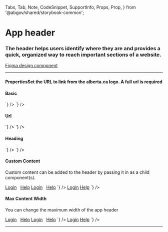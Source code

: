   Tabs,
  Tab,
  Note,
  CodeSnippet,
  SupportInfo,
  Props,
  Prop,
} from '@abgov/shared/storybook-common';

<Meta title="Components/App Header" />

# App header

### The header helps users identify where they are and provides a quick, organized way to reach important sections of a website.

[Figma design component](https://www.figma.com/file/3pb2IK8s2QUqWieH79KdN7/%E2%9D%96-Components-%7C-DDI?node-id=7224%3A263785)

---

#### PropertiesSet the URL to link from the alberta.ca logo. A full url is required

<Props>
  <Prop
    name="url"
    type="string"
    description="Set the URL to link from the alberta.ca logo. A full url is required"
  />
  <Prop
    name="heading"
    type="string"
    description="Set the service name to display in the app header"
  />
  <Prop
    name="maxContentWidth"
    type="string"
    defaultValue="1280px"
    description="Maximum width of the content area"
  />
</Props>

#### Basic

<Story name="Basic">
  <GoAAppHeader />
</Story>

<Tabs>
  <Tab label="Web Component" hidden={true}>
    <CodeSnippet
      lang="html"
      code={`
      <goa-app-header />
    `}
    />
  </Tab>
  <Tab label="Angular">
    <CodeSnippet
      lang="html"
      code={`
      <goa-app-header></goa-app-header>
    `}
    />
  </Tab>
  <Tab label="React">
    <CodeSnippet
      lang="tsx"
      code={`
      <GoAAppHeader />
    `}
    />
  </Tab>
</Tabs>

#### Url

<Story name="Url">
  <GoAAppHeader url="https://example.com" />
</Story>

<Tabs>
  <Tab label="Web Component" hidden={true}>
    <CodeSnippet
      lang="html"
      code={`
      <goa-app-header url="https://example.com" />
    `}
    />
  </Tab>
  <Tab label="Angular">
    <CodeSnippet
      lang="html"
      code={`
      <goa-app-header url="https://example.com"></goa-app-header>
    `}
    />
  </Tab>
  <Tab label="React">
    <CodeSnippet
      lang="tsx"
      code={`
      <GoAAppHeader url="https://example.com" />
    `}
    />
  </Tab>
</Tabs>

#### Heading

<Story name="Heading">
  <GoAAppHeader heading="Ticket and Fine Payments" />
</Story>

<Tabs>
  <Tab label="Web Component" hidden={true}>
    <CodeSnippet
      lang="html"
      code={`
      <goa-app-header heading="Ticket and Fine Payments" />
    `}
    />
  </Tab>
  <Tab label="Angular">
    <CodeSnippet
      lang="html"
      code={`
      <goa-app-header heading="Ticket and Fine Payments"></goa-app-header>
    `}
    />
  </Tab>
  <Tab label="React">
    <CodeSnippet
      lang="tsx"
      code={`
      <GoAAppHeader heading="Ticket and Fine Payments" />
    `}
    />
  </Tab>
</Tabs>

#### Custom Content

Custom content can be added to the header by passing it in as a child component(s).

<Story name="Custom Content">
  <GoAAppHeader url="https://example.com" heading="Ticket and Fine Payments">
    <a href="#">Login</a> &nbsp;
    <a href="#">Help</a>
  </GoAAppHeader>
</Story>

<Tabs>
  <Tab label="Web Component" hidden={true}>
    <CodeSnippet
      lang="html"
      code={`
      <goa-app-header url="https://example.com" heading="Ticket and Find Payments">
        <a href="#">Login</a> &nbsp;
        <a href="#">Help</a>
      </goa-app-header>
    `}
    />
  </Tab>
  <Tab label="Angular">
    <CodeSnippet
      lang="html"
      code={`
      <goa-app-header url="https://example.com" heading="Ticket and Find Payments">
        <a href="#">Login</a> &nbsp;
        <a href="#">Help</a>
      </goa-app-header>
    `}
    />
  </Tab>
  <Tab label="React">
    <CodeSnippet
      lang="tsx"
      code={`
      <GoAAppHeader url="https://example.com" heading="Ticket and Find Payments">
        <a href="#">Login</a>
        <a href="#">Help</a>
      </GoAAppHeader>
    `}
    />
  </Tab>
</Tabs>

#### Max Content Width

You can change the maximum width of the app header

<Story name="Max Content Width">
  <GoAAppHeader url="https://example.com" heading="Ticket and Fine Payments" maxContentWidth="600px">
    <a href="#">Login</a> &nbsp;
    <a href="#">Help</a>
  </GoAAppHeader>
</Story>

<Tabs>
  <Tab label="Web Component" hidden={true}>
    <CodeSnippet
      lang="html"
      code={`
      <goa-app-header url="https://example.com" heading="Ticket and Find Payments" maxContentWidth="600px">
        <a href="#">Login</a> &nbsp;
        <a href="#">Help</a>
      </goa-app-header>
    `}
    />
  </Tab>
  <Tab label="Angular">
    <CodeSnippet
      lang="html"
      code={`
      <goa-app-header url="https://example.com" heading="Ticket and Find Payments" maxContentWidth="600px">
        <a href="#">Login</a> &nbsp;
        <a href="#">Help</a>
      </goa-app-header>
    `}
    />
  </Tab>
  <Tab label="React">
    <CodeSnippet
      lang="tsx"
      code={`
      <GoAAppHeader url="https://example.com" heading="Ticket and Find Payments" maxContentWidth="600px">
        <a href="#">Login</a>
        <a href="#">Help</a>
      </GoAAppHeader>
    `}
    />
  </Tab>
</Tabs>

---

<SupportInfo />
